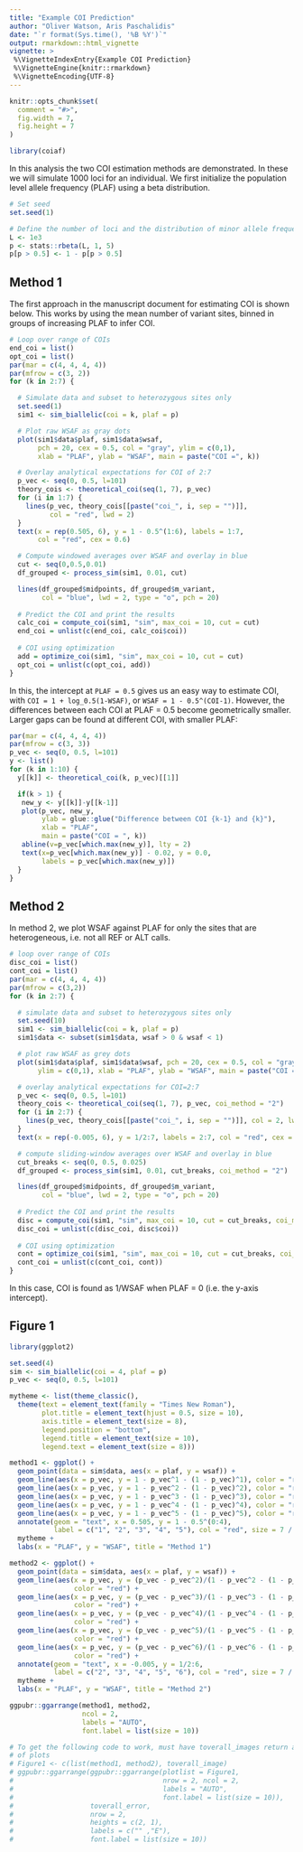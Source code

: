 ```yaml
---
title: "Example COI Prediction"
author: "Oliver Watson, Aris Paschalidis"
date: "`r format(Sys.time(), '%B %Y')`"
output: rmarkdown::html_vignette
vignette: >
 %\VignetteIndexEntry{Example COI Prediction}
 %\VignetteEngine{knitr::rmarkdown}
 %\VignetteEncoding{UTF-8}
---
```


```r
knitr::opts_chunk$set(
  comment = "#>",
  fig.width = 7, 
  fig.height = 7
)

library(coiaf)
```

In this analysis the two COI estimation methods are demonstrated. In these we 
will simulate 1000 loci for an individual. We first initialize the population
level allele frequency (PLAF) using a beta distribution.

```r
# Set seed
set.seed(1)

# Define the number of loci and the distribution of minor allele frequencies
L <- 1e3
p <- stats::rbeta(L, 1, 5)
p[p > 0.5] <- 1 - p[p > 0.5]
```


## Method 1

The first approach in the manuscript document for estimating COI is shown below. 
This works by using the mean number of variant sites, binned in groups of 
increasing PLAF to infer COI.

```r
# Loop over range of COIs 
end_coi = list()
opt_coi = list()
par(mar = c(4, 4, 4, 4))
par(mfrow = c(3, 2))
for (k in 2:7) {

  # Simulate data and subset to heterozygous sites only
  set.seed(1)
  sim1 <- sim_biallelic(coi = k, plaf = p)

  # Plot raw WSAF as gray dots
  plot(sim1$data$plaf, sim1$data$wsaf, 
       pch = 20, cex = 0.5, col = "gray", ylim = c(0,1),
       xlab = "PLAF", ylab = "WSAF", main = paste("COI =", k))

  # Overlay analytical expectations for COI of 2:7
  p_vec <- seq(0, 0.5, l=101)
  theory_cois <- theoretical_coi(seq(1, 7), p_vec)
  for (i in 1:7) {
    lines(p_vec, theory_cois[[paste("coi_", i, sep = "")]], 
          col = "red", lwd = 2)
  }
  text(x = rep(0.505, 6), y = 1 - 0.5^(1:6), labels = 1:7, 
       col = "red", cex = 0.6)

  # Compute windowed averages over WSAF and overlay in blue
  cut <- seq(0,0.5,0.01)
  df_grouped <- process_sim(sim1, 0.01, cut)

  lines(df_grouped$midpoints, df_grouped$m_variant, 
        col = "blue", lwd = 2, type = "o", pch = 20)
  
  # Predict the COI and print the results
  calc_coi = compute_coi(sim1, "sim", max_coi = 10, cut = cut)
  end_coi = unlist(c(end_coi, calc_coi$coi))
  
  # COI using optimization
  add = optimize_coi(sim1, "sim", max_coi = 10, cut = cut)
  opt_coi = unlist(c(opt_coi, add))
}
```

In this, the intercept at `PLAF = 0.5` gives us an easy way to estimate COI, 
with `COI = 1 + log_0.5(1-WSAF)`, or `WSAF = 1 - 0.5^(COI-1)`. However, the 
differences between each COI at PLAF = 0.5 become geometrically smaller. Larger 
gaps can be found at different COI, with smaller PLAF:

```r
par(mar = c(4, 4, 4, 4))
par(mfrow = c(3, 3))
p_vec <- seq(0, 0.5, l=101)
y <- list()
for (k in 1:10) {
  y[[k]] <- theoretical_coi(k, p_vec)[[1]]

  if(k > 1) {
   new_y <- y[[k]]-y[[k-1]]
   plot(p_vec, new_y,
        ylab = glue::glue("Difference between COI {k-1} and {k}"),
        xlab = "PLAF",
        main = paste("COI = ", k))
   abline(v=p_vec[which.max(new_y)], lty = 2)
   text(x=p_vec[which.max(new_y)] - 0.02, y = 0.0, 
        labels = p_vec[which.max(new_y)])
  }
}
```

## Method 2

In method 2, we plot WSAF against PLAF for only the sites that are 
heterogeneous, i.e. not all REF or ALT calls. 

```r
# loop over range of COIs
disc_coi = list()
cont_coi = list()
par(mar = c(4, 4, 4, 4))
par(mfrow = c(3,2))
for (k in 2:7) {

  # simulate data and subset to heterozygous sites only
  set.seed(10)
  sim1 <- sim_biallelic(coi = k, plaf = p)
  sim1$data <- subset(sim1$data, wsaf > 0 & wsaf < 1)

  # plot raw WSAF as grey dots
  plot(sim1$data$plaf, sim1$data$wsaf, pch = 20, cex = 0.5, col = "gray", 
       ylim = c(0,1), xlab = "PLAF", ylab = "WSAF", main = paste("COI =", k))

  # overlay analytical expectations for COI=2:7
  p_vec <- seq(0, 0.5, l=101)
  theory_cois <- theoretical_coi(seq(1, 7), p_vec, coi_method = "2")
  for (i in 2:7) {
    lines(p_vec, theory_cois[[paste("coi_", i, sep = "")]], col = 2, lwd = 2)
  }
  text(x = rep(-0.005, 6), y = 1/2:7, labels = 2:7, col = "red", cex = 0.6)

  # compute sliding-window averages over WSAF and overlay in blue
  cut_breaks <- seq(0, 0.5, 0.025)
  df_grouped <- process_sim(sim1, 0.01, cut_breaks, coi_method = "2")

  lines(df_grouped$midpoints, df_grouped$m_variant,
        col = "blue", lwd = 2, type = "o", pch = 20)
  
  # Predict the COI and print the results
  disc = compute_coi(sim1, "sim", max_coi = 10, cut = cut_breaks, coi_method = "2")
  disc_coi = unlist(c(disc_coi, disc$coi))
  
  # COI using optimization
  cont = optimize_coi(sim1, "sim", max_coi = 10, cut = cut_breaks, coi_method = "2", seq_error = 0.01)
  cont_coi = unlist(c(cont_coi, cont))
}
```

In this case, COI is found as 1/WSAF when PLAF = 0 (i.e. the y-axis intercept).

## Figure 1
```r
library(ggplot2)

set.seed(4)
sim <- sim_biallelic(coi = 4, plaf = p)
p_vec <- seq(0, 0.5, l=101)

mytheme <- list(theme_classic(), 
  theme(text = element_text(family = "Times New Roman"),
        plot.title = element_text(hjust = 0.5, size = 10),
        axis.title = element_text(size = 8),
        legend.position = "bottom",
        legend.title = element_text(size = 10),
        legend.text = element_text(size = 8)))

method1 <- ggplot() + 
  geom_point(data = sim$data, aes(x = plaf, y = wsaf)) + 
  geom_line(aes(x = p_vec, y = 1 - p_vec^1 - (1 - p_vec)^1), color = "red") +
  geom_line(aes(x = p_vec, y = 1 - p_vec^2 - (1 - p_vec)^2), color = "red") +
  geom_line(aes(x = p_vec, y = 1 - p_vec^3 - (1 - p_vec)^3), color = "red") +
  geom_line(aes(x = p_vec, y = 1 - p_vec^4 - (1 - p_vec)^4), color = "red") +
  geom_line(aes(x = p_vec, y = 1 - p_vec^5 - (1 - p_vec)^5), color = "red") +
  annotate(geom = "text", x = 0.505, y = 1 - 0.5^(0:4), 
           label = c("1", "2", "3", "4", "5"), col = "red", size = 7 / .pt) +
  mytheme +
  labs(x = "PLAF", y = "WSAF", title = "Method 1")

method2 <- ggplot() + 
  geom_point(data = sim$data, aes(x = plaf, y = wsaf)) + 
  geom_line(aes(x = p_vec, y = (p_vec - p_vec^2)/(1 - p_vec^2 - (1 - p_vec)^2)), 
                color = "red") +
  geom_line(aes(x = p_vec, y = (p_vec - p_vec^3)/(1 - p_vec^3 - (1 - p_vec)^3)), 
                color = "red") +
  geom_line(aes(x = p_vec, y = (p_vec - p_vec^4)/(1 - p_vec^4 - (1 - p_vec)^4)), 
                color = "red") +
  geom_line(aes(x = p_vec, y = (p_vec - p_vec^5)/(1 - p_vec^5 - (1 - p_vec)^5)), 
                color = "red") +
  geom_line(aes(x = p_vec, y = (p_vec - p_vec^6)/(1 - p_vec^6 - (1 - p_vec)^6)), 
                color = "red") +
  annotate(geom = "text", x = -0.005, y = 1/2:6, 
           label = c("2", "3", "4", "5", "6"), col = "red", size = 7 / .pt) +
  mytheme +
  labs(x = "PLAF", y = "WSAF", title = "Method 2")

ggpubr::ggarrange(method1, method2,
                  ncol = 2,
                  labels = "AUTO",
                  font.label = list(size = 10))

# To get the following code to work, must have toverall_images return a list
# of plots
# Figure1 <- c(list(method1, method2), toverall_image)
# ggpubr::ggarrange(ggpubr::ggarrange(plotlist = Figure1,
#                                     nrow = 2, ncol = 2, 
#                                     labels = "AUTO", 
#                                     font.label = list(size = 10)), 
#                   toverall_error,
#                   nrow = 2,
#                   heights = c(2, 1),
#                   labels = c("" ,"E"),
#                   font.label = list(size = 10))
```

